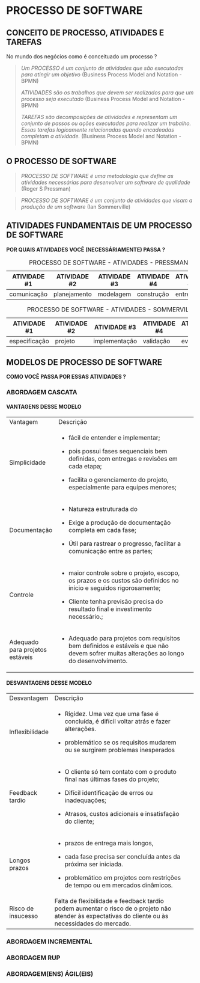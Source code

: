 # PROCESSO DE SOFTWARE

## CONCEITO DE PROCESSO, ATIVIDADES E TAREFAS

No mundo dos negócios como é conceituado um processo ?

> *Um PROCESSO é um conjunto de atividades que são executadas para atingir um objetivo* (Business Process Model and Notation - BPMN)
>
> *ATIVIDADES são os trabalhos que devem ser realizados para que um processo seja executado* (Business Process Model and Notation - BPMN)
>
> *TAREFAS são decomposições de atividades e representam um conjunto de passos ou ações executadas para realizar um trabalho. Essas tarefas logicamente relacionadas quando encadeadas completam a atividade.* (Business Process Model and Notation - BPMN)

## O PROCESSO DE SOFTWARE

> *PROCESSO DE SOFTWARE é uma metodologia que define as atividades necessárias para desenvolver um software de qualidade* (Roger S Pressman)

> *PROCESSO DE SOFTWARE é um conjunto de atividades que visam a produção de um software* (Ian Sommerville)

## ATIVIDADES FUNDAMENTAIS DE UM PROCESSO DE SOFTWARE

**POR QUAIS ATIVIDADES VOCÊ (NECESSÁRIAMENTE) PASSA ?**

+--------------+--------------+--------------+--------------+--------------+
| ATIVIDADE #1 | ATIVIDADE #2 | ATIVIDADE #3 | ATIVIDADE #4 | ATIVIDADE #5 |
+==============+==============+==============+==============+==============+
| comunicação  | planejamento | modelagem    | construção   | entrega      |
+--------------+--------------+--------------+--------------+--------------+

: PROCESSO DE SOFTWARE - ATIVIDADES - PRESSMAN

+---------------+--------------+---------------+--------------+--------------+
| ATIVIDADE #1  | ATIVIDADE #2 | ATIVIDADE #3  | ATIVIDADE #4 | ATIVIDADE #5 |
+===============+==============+===============+==============+==============+
| especificação | projeto      | implementação | validação    | evolução     |
+---------------+--------------+---------------+--------------+--------------+

: PROCESSO DE SOFTWARE - ATIVIDADES - SOMMERVILLE

## MODELOS DE PROCESSO DE SOFTWARE

**COMO VOCÊ PASSA POR ESSAS ATIVIDADES ?**

### ABORDAGEM CASCATA

#### VANTAGENS DESSE MODELO

+---------------------------------+--------------------------------------------------------------------------------------------------------------------------------------------+---+
| Vantagem                        | Descrição                                                                                                                                  |   |
+---------------------------------+--------------------------------------------------------------------------------------------------------------------------------------------+---+
| Simplicidade                    | -   fácil de entender e implementar;                                                                                                       |   |
|                                 |                                                                                                                                            |   |
|                                 | -   pois possui fases sequenciais bem definidas, com entregas e revisões em cada etapa;                                                    |   |
|                                 |                                                                                                                                            |   |
|                                 | -   facilita o gerenciamento do projeto, especialmente para equipes menores;                                                               |   |
+---------------------------------+--------------------------------------------------------------------------------------------------------------------------------------------+---+
| Documentação                    | -   Natureza estruturada do                                                                                                                |   |
|                                 |                                                                                                                                            |   |
|                                 | -    Exige a produção de documentação completa em cada fase;                                                                               |   |
|                                 |                                                                                                                                            |   |
|                                 | -   Útil para rastrear o progresso, facilitar a comunicação entre as partes;                                                               |   |
+---------------------------------+--------------------------------------------------------------------------------------------------------------------------------------------+---+
| Controle                        | -   maior controle sobre o projeto, escopo, os prazos e os custos são definidos no início e seguidos rigorosamente;                        |   |
|                                 |                                                                                                                                            |   |
|                                 | -   Cliente tenha previsão precisa do resultado final e investimento necessário.;                                                          |   |
+---------------------------------+--------------------------------------------------------------------------------------------------------------------------------------------+---+
| Adequado para projetos estáveis | -   Adequado para projetos com requisitos bem definidos e estáveis e que não devem sofrer muitas alterações ao longo do desenvolvimento.   |   |
+---------------------------------+--------------------------------------------------------------------------------------------------------------------------------------------+---+

#### DESVANTAGENS DESSE MODELO

+--------------------+-----------------------------------------------------------------------------------------------------------------------------------------------------+---+
| Desvantagem        | Descrição                                                                                                                                           |   |
+--------------------+-----------------------------------------------------------------------------------------------------------------------------------------------------+---+
| Inflexibilidade    | -   Rigidez. Uma vez que uma fase é concluída, é difícil voltar atrás e fazer alterações.                                                           |   |
|                    |                                                                                                                                                     |   |
|                    | -   problemático se os requisitos mudarem ou se surgirem problemas inesperados                                                                      |   |
+--------------------+-----------------------------------------------------------------------------------------------------------------------------------------------------+---+
| Feedback tardio    | -   O cliente só tem contato com o produto final nas últimas fases do projeto;                                                                      |   |
|                    |                                                                                                                                                     |   |
|                    | -   Difícil identificação de erros ou inadequações;                                                                                                 |   |
|                    |                                                                                                                                                     |   |
|                    | -   Atrasos, custos adicionais e insatisfação do cliente;                                                                                           |   |
+--------------------+-----------------------------------------------------------------------------------------------------------------------------------------------------+---+
| Longos prazos      | -   prazos de entrega mais longos,                                                                                                                  |   |
|                    |                                                                                                                                                     |   |
|                    | -   cada fase precisa ser concluída antes da próxima ser iniciada.                                                                                  |   |
|                    |                                                                                                                                                     |   |
|                    | -   problemático em projetos com restrições de tempo ou em mercados dinâmicos.                                                                      |   |
+--------------------+-----------------------------------------------------------------------------------------------------------------------------------------------------+---+
| Risco de insucesso | Falta de flexibilidade e feedback tardio podem aumentar o risco de o projeto não atender às expectativas do cliente ou às necessidades do mercado.  |   |
+--------------------+-----------------------------------------------------------------------------------------------------------------------------------------------------+---+

### ABORDAGEM INCREMENTAL

### ABORDAGEM RUP

### ABORDAGEM(ENS) ÁGIL(EIS)
